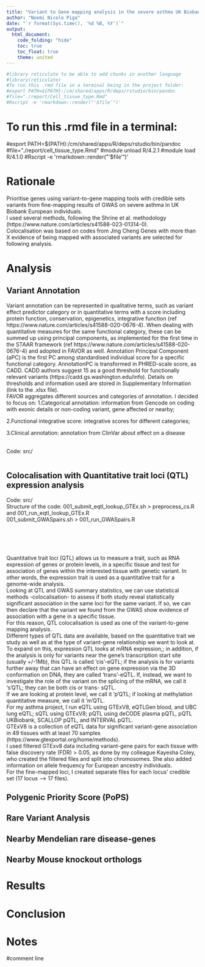 ---
title: "Variant to Gene mapping analysis in the severe asthma UK Biobank GWAS "
author: "Noemi Nicole Piga"
date: "`r format(Sys.time(), '%d %B, %Y')`"
output:
  html_document:
    code_folding: "hide"
    toc: true
    toc_float: true
    theme: united
---

```{r, setup, hide = TRUE}
#library reticulate to be able to add chunks in another language
#library(reticulate)
#To run this .rmd file in a terminal being in the project folder:
#export PATH=${PATH}:/cm/shared/apps/R/deps/rstudio/bin/pandoc
#file="./report/Cell_tissue_type.Rmd"
#Rscript -e 'rmarkdown::render("'$file'")'
```

# To run this .rmd file in a terminal:
#export PATH=${PATH}:/cm/shared/apps/R/deps/rstudio/bin/pandoc
#file="./report/cell_tissue_type.Rmd"
#module unload R/4.2.1
#module load R/4.1.0
#Rscript -e 'rmarkdown::render("'$file'")'

# Rationale
Prioritise genes using variant-to-gene mapping tools with credible sets variants from fine-mapping results of GWAS on severe asthma in UK Biobank European individuals.
<br>
I used several methods, following the Shrine et al. methodology (https://www.nature.com/articles/s41588-023-01314-0).
<br>
Colocalisation was based on codes from Jing Cheng
Genes with more than X evidence of being mapped with associated variants are selected for following analysis.

# Analysis

## Variant Annotation
Variant annotation can be represented in qualitative terms, such as variant effect predictor category or in quantitative
terms with a score including protein function, conservation, epigenetics, integrative function
(ref https://www.nature.com/articles/s41588-020-0676-4).
When dealing with quantitative measures for the same functional category,
these can be summed up using principal components, as implemented for the first time in the STAAR
framework (ref https://www.nature.com/articles/s41588-020-0676-4) and adopted in FAVOR as well.
Annotation Principal Component (aPC) is the first PC among standardised individual score for a specific functional
category. AnnotationPC is transformed in PHRED-scale score, as CADD. CADD authors suggest 15 as a good threshold for functionally
relevant variants (https://cadd.gs.washington.edu/info). Details on thresholds and information used are stored in Supplementary Information (link to the .xlsx file).
<br>
FAVOR aggregates different sources and categories of annotation. I decided to focus on:
 1.Categorical annotation: information from Gencode on coding with exonic details or non-coding variant, gene affected or nearby;

 2.Functional integrative score: integrative scores for different categories;

 3.Clinical annotation: annotation from ClinVar about effect on a disease

<br>
Code: src/
```{r, code = readLines('/home/n/nnp5/PhD/PhD_project/Variant_annotation_FAVOR.R'), eval=FALSE, hide=TRUE}
```

## Colocalisation with Quantitative trait loci (QTL) expression analysis
Code: src/
<br>
Structure of the code:
001_submit_eqtl_lookup_GTEx.sh > preprocess_cs.R and 001_run_eqtl_lookup_GTEx.R
<br>
001_submit_GWASpairs.sh > 001_run_GWASpairs.R

```{r, code = readLines('/home/n/nnp5/PhD/PhD_project/src/coloc/001_submit_eqtl_lookup_GTEx.sh'), eval=FALSE, hide=TRUE}
```
```{r, code = readLines('/home/n/nnp5/PhD/PhD_project/src/coloc/preprocess_cs.R'), eval=FALSE, hide=TRUE}
```
```{r, code = readLines('/home/n/nnp5/PhD/PhD_project/src/coloc/001_run_eqtl_lookup_GTEx.R'), eval=FALSE, hide=TRUE}
```
```{r, code = readLines('/home/n/nnp5/PhD/PhD_project/src/coloc/001_submit_GWASpairs.sh'), eval=FALSE, hide=TRUE}
```
```{r, code = readLines('/home/n/nnp5/PhD/PhD_project/src/coloc/001_run_GWASpairs.R'), eval=FALSE, hide=TRUE}
```
Quantitative trait loci (QTL) allows us to measure a trait, such as RNA expression of genes or protein levels, in a specific tissue
and test for association of genes within the interested tissue with genetic variant. In other words, the expression trait is
used as a quantitative trait for a genome-wide analysis.
<br>
Looking at QTL and GWAS summary statistics, we can use statistical methods -colocalisation- to assess if both study reveal statistically significant
association in the same loci for the same variant. If so, we can then declare that the variant we found from the GWAS show evidence of association
with a gene in a specific tissue.
<br>
For this reason, QTL colocalisation is used as one of the variant-to-gene mapping analysis.
<br>
Different types of QTL data are available, based on the quantitative trait we study as well as at the type of variant-gene relationship we want to look at.
<br>
To expand on this, expression QTL looks at mRNA expression,; in addition, if the analysis is only for variants near
the gene's transcription start site (usually +/-1Mb), this QTL is called 'cis'-eQTL; if the analysis is for variants further away
that can have an effect on gene expression via the 3D conformation on DNA, they are called 'trans'-eQTL. If, instead, we want
to investigate the role of the variant on the splicing of the mRNA, we call it 's'QTL; they can be both cis or trans- sQTL.
<br>
If we are looking at protein level, we call it 'p'QTL; if looking at methylation quantitative measure, we call it 'm'QTL.
<br>
For my asthma project, I run eQTL using GTExV8, eQTLGen blood, and UBC lung eQTL; sQTL using GTExV8; pQTL using deCODE plasma
pQTL, pQTL UKBiobank, SCALLOP pQTL, and INTERVAL pQTL.
<br>
GTExV8 is a collection of eQTL data for significant variant-gene association in 49 tissues with at least 70 samples (https://www.gtexportal.org/home/methods).
<br>
I used filtered GTExv8 data including variant-gene pairs for each tissue with false discovery rate (FDR) > 0.05, as done by my colleague
Kayesha Coley, who created the filtered files and split into chromosomes. She also added information on allele frequency for European
ancestry individuals.
<br>
For the fine-mapped loci, I created separate files for each locus' credible set (17 locus --> 17 files).

## Polygenic Priority Score (PoPS)


## Rare Variant Analysis


## Nearby Mendelian rare disease-genes


## Nearby Mouse knockout orthologs


# Results

# Conclusion

# Notes

#comment line